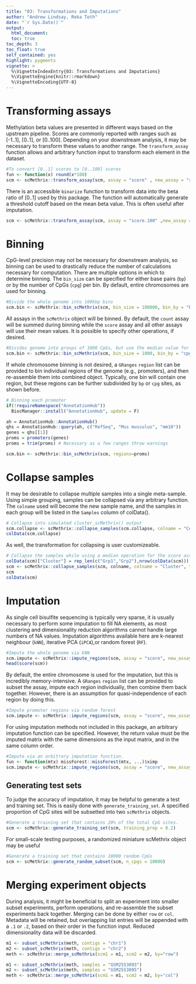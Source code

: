 ```yaml
---
title: "03: Transformations and Imputations"
author: "Andrew Lindsay, Reka Toth"
date: "`r Sys.Date()`"
output: 
  html_document:
  toc: true
toc_depth: 3
toc_float: true
self_contained: yes
highlight: pygments
vignette: >
  %\VignetteIndexEntry{03: Transformations and Imputations}
  %\VignetteEngine{knitr::rmarkdown}
  %\VignetteEncoding{UTF-8}
---
```


# Transforming assays
Methylation beta values are presented in different ways based on the upstream pipeline. Scores are commonly reported with ranges such as [-1..1], [0..1], or [0..100]. Depending on your downstream analysis, it may be necessary to transform these values to another range. The `transform_assay` function allows and arbitrary function input to transform each element in the dataset. 

```r
#To convert [0..1] scores to [0..100] scores
fun <- function(x) round(x*100)
scm <- scMethrix::transform_assay(scm, assay = "score" , new_assay = "score.100", trans = fun)
```

There is an accessible `binarize` function to transform data into the beta ratio of [0..1] used by this package. The function will automatically generate a threshold cutoff based on the mean beta value. This is often useful after imputation.

```r
scm <- scMethrix::transform_assay(scm, assay = "score.100" ,new_assay = "binarize", trans = binarize)
```

# Binning
CpG-level precision may not be necessary for downstream analysis, so binning can be used to drastically reduce the number of calculations necessary for computation. There are multiple options in which to determine binning. The `bin_size` can be specified for either base pairs (`bp`) or by the number of CpGs (`cpg`) per bin. By default, entire chromosomes are used for binning.

```r
#Divide the whole genome into 100kbp bins
scm.bin <- scMethrix::bin_scMethrix(scm, bin_size = 100000, bin_by = "bp")
```

All assays in the `scMethrix` object will be binned. By default, the `count` assay will be summed during binning while the `score` assay and all other assays will use their mean values. It is possible to specify other operations, if desired.

```r
#Divides genome into groups of 1000 CpGs, but use the median value for the score assay
scm.bin <- scMethrix::bin_scMethrix(scm, bin_size = 1000, bin_by = "cpg", trans = c(score= function(x) median(x,na.rm=TRUE)))
```

If whole chromosome binning is not desired, a `GRanges` `region` list can be provided to bin individual regions of the genome (e.g., promoters), and then re-assemble them into combined object. Typically, one bin will contain one region, but these regions can be further subdivided by `bp` or `cpg` sites, as shown before.

```r
# Binning each promoter
if(!requireNamespace("AnnotationHub")) 
  BiocManager::install("AnnotationHub", update = F)

ah = AnnotationHub::AnnotationHub()
qhs = AnnotationHub::query(ah, c("RefSeq", "Mus musculus", "mm10"))
genes = qhs[[1]]
proms = promoters(genes)
proms = trim(proms) # Necessary as a few ranges throw warnings

scm.bin <- scMethrix::bin_scMethrix(scm, regions=proms)
```

# Collapse samples
It may be desirable to collapse multiple samples into a single meta-sample. Using simple grouping, samples can be collapsed via any arbitrary function. The `colname` used will become the new sample name, and the samples in each group will be listed in the `Samples` column of colData().

```r
# Collapse into simulated cluster_scMethrix() output
scm.collapse <- scMethrix::collapse_samples(scm.collapse, colname = "Cell")
colData(scm.collapse)
```

As well, the transformation for collapsing is user customizeable.

```r
# Collapse the samples while using a median operation for the score assay
colData(scm)["Cluster"] = rep_len(c("Grp1","Grp2"),nrow(colData(scm)))
scm <- scMethrix::collapse_samples(scm, colname, colname = "Cluster", trans = c(score=median))
scm
colData(scm)
```

# Imputation
As single cell bisulfite sequencing is typically very sparse, it is usually necessary to perform some imputation to fill NA elements, as most clustering and dimensionality reduction algorithms cannot handle large numbers of NA values. Imputation algorithms available here are k-nearest neighbour (`kNN`), iterative PCA (`iPCA`),or random forest (`RF`). 

```r
#Impute the whole genome via kNN
scm.impute <- scMethrix::impute_regions(scm, assay = "score", new_assay = "impute", type = "RF")
head(score(scm))
```

By default, the entire chromosome is used for the imputation, but this is incredibly memory-intensive. A `GRanges` `region` list can be provided to subset the assay, impute each region individually, then combine them back together. However, there is an assumption for quasi-independence of each region by doing this.

```r
#Impute promoter regions via random forest
scm.impute <- scMethrix::impute_regions(scm, assay = "score", new_assay = "impute", type = "kNN", regions = proms)
```

For using imputation methods not included in this package, an arbitrary imputation function can be specified. However, the return value must be the imputed matrix with the same dimensions as the input matrix, and in the same column order. 

```r
#Impute via an arbitrary imputation function.
fun <- function(mtx) missForest::missForest(mtx, ...)$ximp
scm.impute <- scMethrix::impute_regions(scm, assay = "score", new_assay = "impute", type = fun)
```

## Generating test sets
To judge the accuracy of imputation, it may be helpful to generate a test and training set. This is easily done with `generate_training_set`. A specified proportion of CpG sites will be subsetted into two `scMethrix` objects. 

```r
#Generate a training set that contains 20% of the total CpG sites.
scm <- scMethrix::generate_training_set(scm, training_prop = 0.2)
```

For small-scale testing purposes, a randomized miniature scMethrix object may be useful

```r
#Generate a training set that contains 10000 random CpGs
scm <- scMethrix::generate_random_subset(scm, n_cpgs = 10000)
```

# Merging experiment objects
During analysis, it might be beneficial to split an experiment into smaller subset experiments, perform operations, and re-assemble the subset experiments back together. Merging can be done by either `row` or `col`. Metadata will be retained, but overlapping list entries will be appended with a `.1` or `.2`, based on their order in the function input. Reduced dimensionality data will be discarded.

```r
m1 <- subset_scMethrix(meth, contigs = "chr1")
m2 <- subset_scMethrix(meth, contigs = "chr2")
meth <- scMethrix::merge_scMethrix(scm1 = m1, scm2 = m2, by="row")
```

```r
m1 <- subset_scMethrix(meth, samples = "GSM2553093")
m2 <- subset_scMethrix(meth, samples = "GSM2553095")
meth <- scMethrix::merge_scMethrix(scm1 = m1, scm2 = m2, by="col")
```